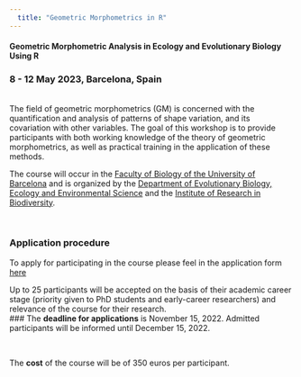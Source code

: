 ```yaml
---
  title: "Geometric Morphometrics in R"
---
```

  
#### Geometric Morphometric Analysis in Ecology and Evolutionary Biology Using R

### 8 - 12 May 2023, Barcelona, Spain
<br>
The field of geometric morphometrics (GM) is concerned with the quantification and analysis of patterns of shape variation, and its covariation with other variables. The goal of this workshop is to provide participants with both working knowledge of the theory of geometric morphometrics, as well as practical training in the application of these methods. 

The course will occur in the [Faculty of Biology of the University of Barcelona](https://www.ub.edu/portal/web/biologia/) and is organized by the [Department of Evolutionary Biology, Ecology and Environmental Science](https://www.ub.edu/portal/web/dp-beeca/) and the [Institute of Research in Biodiversity](http://www.ub.edu/irbio/home).

<br>

### Application procedure
To apply for participating in the course please feel in the application form [here](https://forms.gle/SppEEYe6cYXmdp9q7)

Up to 25 participants will be accepted on the basis of their academic career stage (priority given to PhD students and early-career researchers) and relevance of the course for their research.
<br>
### The **deadline for applications** is November 15, 2022. 
Admitted participants will be informed until December 15, 2022.

<br>

The **cost** of the course will be of 350 euros per participant.
